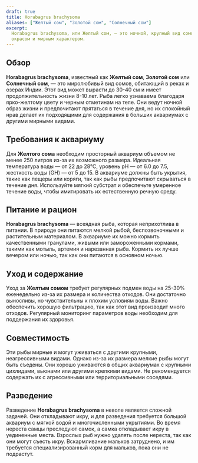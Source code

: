```yaml
---
draft: true
title: Horabagrus brachysoma
aliases: ["Желтый сом", "Золотой сом", "Солнечный сом"]
excerpt:
  Horabagrus brachysoma, или Желтый сом, — это ночной, крупный вид сомов, родом из Индии, известный своим ярко-желтым
  окрасом и мирным характером.
---
```


## Обзор

**Horabagrus brachysoma**, известный как **Желтый сом**, **Золотой сом** или **Солнечный сом**, — это миролюбивый вид
сомов, обитающий в реках и озерах Индии. Этот вид может вырасти до 30-40 см и имеет продолжительность жизни 8-10 лет.
Рыба легко узнаваема благодаря ярко-желтому цвету и черным отметинам на теле. Они ведут ночной образ жизни и
предпочитают прятаться в течение дня, но их спокойный нрав делает их подходящими для содержания в больших аквариумах с
другими мирными видами.

## Требования к аквариуму

Для **Желтого сома** необходим просторный аквариум объемом не менее 250 литров из-за их возможного размера. Идеальная
температура воды — от 22 до 28°C, уровень pH — от 6.0 до 7.5, жесткость воды (GH) — от 5 до 15. В аквариуме должны быть
укрытия, такие как пещеры или коряги, так как рыбы предпочитают скрываться в течение дня. Используйте мягкий субстрат и
обеспечьте умеренное течение воды, чтобы имитировать их естественную речную среду.

## Питание и рацион

**Horabagrus brachysoma** — всеядная рыба, которая неприхотлива в питании. В природе они питаются мелкой рыбой,
беспозвоночными и растительным материалом. В аквариуме их можно кормить качественными гранулами, живыми или
замороженными кормами, такими как мотыль, артемия и нарезанная рыба. Кормить их лучше вечером или ночью, так как они
питаются в основном ночью.

## Уход и содержание

Уход за **Желтым сомом** требует регулярных подмен воды на 25-30% еженедельно из-за их размера и количества отходов. Они
достаточно выносливы, но чувствительны к плохим условиям воды. Важно обеспечить хорошую фильтрацию, так как этот вид
производит много отходов. Регулярный мониторинг параметров воды необходим для поддержания их здоровья.

## Совместимость

Эти рыбы мирные и могут уживаться с другими крупными, неагрессивными видами. Однако из-за их размера мелкие рыбы могут
быть съедены. Они хорошо уживаются в общих аквариумах с крупными цихлидами, вьюнами или другими крепкими видами. Не
рекомендуется содержать их с агрессивными или территориальными соседями.

## Разведение

Разведение **Horabagrus brachysoma** в неволе является сложной задачей. Они откладывают икру, и для разведения требуется
большой аквариум с мягкой водой и многочисленными укрытиями. Во время нереста самцы преследуют самок, а самка
откладывает икру в уединенные места. Взрослых рыб нужно удалять после нереста, так как они могут съесть икру.
Вскармливание мальков затруднено, и им требуется специализированный корм для мальков, пока они не подрастут.
